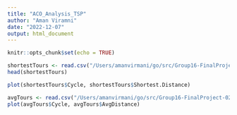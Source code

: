 ```yaml
---
title: "ACO_Analysis_TSP"
author: "Aman Viramni"
date: "2022-12-07"
output: html_document
---
```


```r
knitr::opts_chunk$set(echo = TRUE)
```

```r
shortestTours <- read.csv("/Users/amanvirmani/go/src/Group16-FinalProject-02601/shortestTours.csv", header=FALSE, col.names = c("Cycle","Shortest.Distance"))
head(shortestTours)
```

```r
plot(shortestTours$Cycle, shortestTours$Shortest.Distance)
```
```r
avgTours <- read.csv("/Users/amanvirmani/go/src/Group16-FinalProject-02601/averageCycleTourLength.csv", header = FALSE, col.names = c("Cycle","AvgDistance"))
plot(avgTours$Cycle, avgTours$AvgDistance)
```

